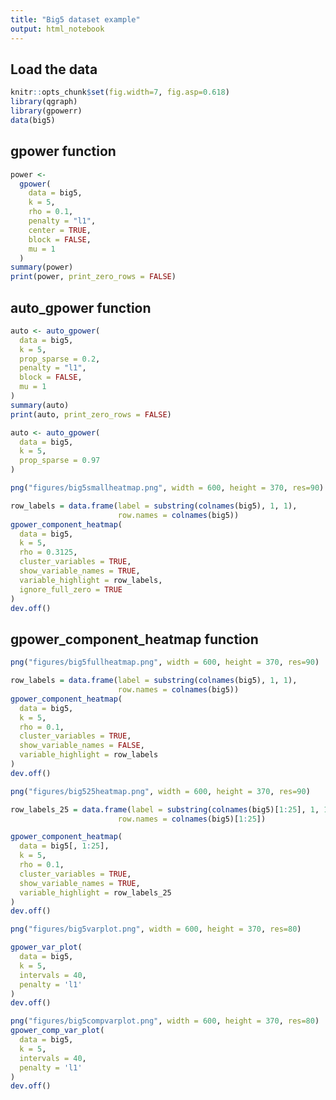 ```yaml
---
title: "Big5 dataset example"
output: html_notebook
---
```

## Load the data
```r
knitr::opts_chunk$set(fig.width=7, fig.asp=0.618) 
library(qgraph)
library(gpowerr)
data(big5)
```

## gpower function
```r
power <-
  gpower(
    data = big5,
    k = 5,
    rho = 0.1,
    penalty = "l1",
    center = TRUE,
    block = FALSE,
    mu = 1
  )
summary(power)
print(power, print_zero_rows = FALSE)
```

## auto_gpower function
```r
auto <- auto_gpower(
  data = big5,
  k = 5,
  prop_sparse = 0.2,
  penalty = "l1",
  block = FALSE,
  mu = 1
)
summary(auto)
print(auto, print_zero_rows = FALSE)
```

```r
auto <- auto_gpower(
  data = big5,
  k = 5,
  prop_sparse = 0.97
)

png("figures/big5smallheatmap.png", width = 600, height = 370, res=90)

row_labels = data.frame(label = substring(colnames(big5), 1, 1),
                        row.names = colnames(big5))
gpower_component_heatmap(
  data = big5,
  k = 5,
  rho = 0.3125,
  cluster_variables = TRUE,
  show_variable_names = TRUE,
  variable_highlight = row_labels,
  ignore_full_zero = TRUE
)
dev.off()
```

## gpower_component_heatmap function
```r
png("figures/big5fullheatmap.png", width = 600, height = 370, res=90)

row_labels = data.frame(label = substring(colnames(big5), 1, 1),
                        row.names = colnames(big5))
gpower_component_heatmap(
  data = big5,
  k = 5,
  rho = 0.1,
  cluster_variables = TRUE,
  show_variable_names = FALSE,
  variable_highlight = row_labels
)
dev.off()

png("figures/big525heatmap.png", width = 600, height = 370, res=90)

row_labels_25 = data.frame(label = substring(colnames(big5)[1:25], 1, 1),
                        row.names = colnames(big5)[1:25])

gpower_component_heatmap(
  data = big5[, 1:25],
  k = 5,
  rho = 0.1,
  cluster_variables = TRUE,
  show_variable_names = TRUE,
  variable_highlight = row_labels_25
)
dev.off()

```

```r
png("figures/big5varplot.png", width = 600, height = 370, res=80)

gpower_var_plot(
  data = big5,
  k = 5,
  intervals = 40,
  penalty = 'l1'
)
dev.off()

png("figures/big5compvarplot.png", width = 600, height = 370, res=80)
gpower_comp_var_plot(
  data = big5,
  k = 5,
  intervals = 40,
  penalty = 'l1'
)
dev.off()
```

